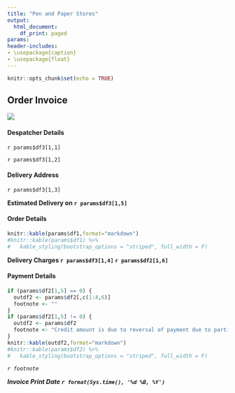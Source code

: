 ```yaml
---
title: "Pen and Paper Stores"
output:
  html_document:
    df_print: paged
params:
header-includes:
- \usepackage{caption}
- \usepackage{float}
---
```

```r
knitr::opts_chunk$set(echo = TRUE)
```

## Order Invoice

\captionsetup[table]{labelformat=empty}

![](PnPStores1.png)

#### Despatcher Details
`r params$df3[1,1]`

`r params$df3[1,2]`

#### Delivery Address
`r params$df3[1,3]`

**Estimated Delivery on `r params$df3[1,5]`**

   
#### Order Details

```r
knitr::kable(params$df1,format="markdown")
#knitr::kable(params$df1) %>%
#   kable_styling(bootstrap_options = "striped", full_width = F)
```

**Delivery Charges `r params$df3[1,4]` `r params$df2[1,6]`**

#### Payment Details

```r
if (params$df2[1,5] == 0) {
  outdf2 <- params$df2[,c(1:4,6)] 
  footnote <- ""
}
if (params$df2[1,5] != 0) {
  outdf2 <- params$df2
  footnote <- "Credit amount is due to reversal of payment due to partial unavailability of stock"
}
knitr::kable(outdf2,format="markdown")
#knitr::kable(params$df2) %>%
#   kable_styling(bootstrap_options = "striped", full_width = F)
```
*`r footnote`*








**_Invoice Print Date `r format(Sys.time(), '%d %B, %Y')`_**




